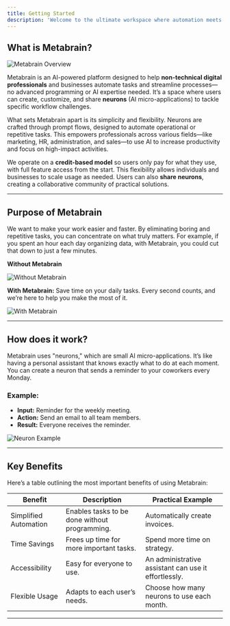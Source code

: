 ```yaml
---
title: Getting Started
description: 'Welcome to the ultimate workspace where automation meets productivity. Let’s walk through everything you need to get up and running with Meta fucking brain'
---
```

## **What is Metabrain?**

![Metabrain Overview](https://prod-files-secure.s3.us-west-2.amazonaws.com/1153b6b1-2569-46bc-9e53-6a94d83691dd/68f05985-c627-426c-93a2-8d8d8494d951/image.png)

Metabrain is an AI-powered platform designed to help **non-technical digital professionals** and businesses automate tasks and streamline processes—no advanced programming or AI expertise needed. It’s a space where users can create, customize, and share **neurons** (AI micro-applications) to tackle specific workflow challenges.

What sets Metabrain apart is its simplicity and flexibility. Neurons are crafted through prompt flows, designed to automate operational or repetitive tasks. This empowers professionals across various fields—like marketing, HR, administration, and sales—to use AI to increase productivity and focus on high-impact activities.

We operate on a **credit-based model** so users only pay for what they use, with full feature access from the start. This flexibility allows individuals and businesses to scale usage as needed. Users can also **share neurons**, creating a collaborative community of practical solutions.

---

## **Purpose of Metabrain**

We want to make your work easier and faster. By eliminating boring and repetitive tasks, you can concentrate on what truly matters. For example, if you spent an hour each day organizing data, with Metabrain, you could cut that down to just a few minutes.

**Without Metabrain**

![Without Metabrain](https://prod-files-secure.s3.us-west-2.amazonaws.com/1153b6b1-2569-46bc-9e53-6a94d83691dd/3507d788-2fab-49fa-998b-c543b02ba456/image.png)

**With Metabrain:** Save time on your daily tasks. Every second counts, and we’re here to help you make the most of it.

![With Metabrain](https://prod-files-secure.s3.us-west-2.amazonaws.com/1153b6b1-2569-46bc-9e53-6a94d83691dd/6b31dbb6-a1c1-4ca2-9a42-de4fbf8e79b6/image.png)

---

## **How does it work?**

Metabrain uses "neurons," which are small AI micro-applications. It’s like having a personal assistant that knows exactly what to do at each moment. You can create a neuron that sends a reminder to your coworkers every Monday.

### **Example:**

- **Input:** Reminder for the weekly meeting.
- **Action:** Send an email to all team members.
- **Result:** Everyone receives the reminder.

![Neuron Example](https://prod-files-secure.s3.us-west-2.amazonaws.com/1153b6b1-2569-46bc-9e53-6a94d83691dd/95223b0c-c903-4353-8ff2-8139a2110344/image.png)

---

## **Key Benefits**

Here’s a table outlining the most important benefits of using Metabrain:

| **Benefit**           | **Description**                             | **Practical Example**                  |
|----------------------|---------------------------------------------|----------------------------------------|
| Simplified Automation | Enables tasks to be done without programming. | Automatically create invoices.        |
| Time Savings         | Frees up time for more important tasks.     | Spend more time on strategy.          |
| Accessibility        | Easy for everyone to use.                   | An administrative assistant can use it effortlessly. |
| Flexible Usage       | Adapts to each user’s needs.                | Choose how many neurons to use each month. |

---
